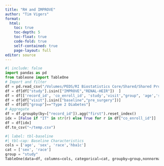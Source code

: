 ```yaml
--- 
title: "RH and IMPROVE"
author: "Tim Vigers"
format:
  html:
    toc: true
    toc-depth: 5
    toc-float: true
    code-fold: true
    self-contained: true
    page-layout: full
editor: source
--- 
```


```python
#| include: false
import pandas as pd
from tableone import TableOne
# Import and filter
df = pd.read_csv("/Volumes/PEDS/RI Biostatistics Core/Shared/Shared Projects/Laura/Peds Endo/Petter Bjornstad/Data Harmonization/Data Clean/harmonized_dataset.csv",low_memory=False,na_values="")
df = df[df["study"].isin(["IMPROVE","RENAL-HEIR"])  ]
df = df[['record_id', 'co_enroll_id', 'study','visit',"group", 'age','sex','race','hba1c']]
df = df[df["visit"].isin(["baseline","pre_surgery"])]
df = df[df["group"]=="Type 2 Diabetes"]
# Aggregate
df = df.groupby(by=["record_id"]).agg("first").reset_index()
idx = [False if "IT" in str(r) else True for r in df["co_enroll_id"]]
df = df[idx]
df.to_csv("~/temp.csv")
```

```python
#| label: tbl-baseline
#| tbl-cap: Baseline Characteristics
cols = ['age', 'sex', 'race','hba1c']
cat = ['sex', 'race']
group = "study"
TableOne(data=df, columns=cols, categorical=cat, groupby=group,nonnormal=["hba1c"])
```
